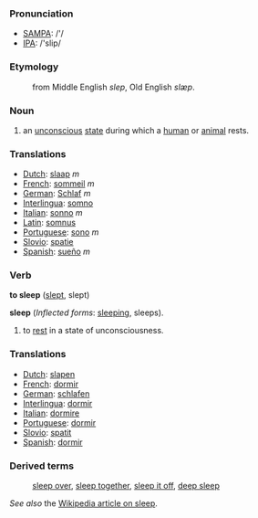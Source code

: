 === Pronunciation ===
*[[w:SAMPA|SAMPA]]: /'/
*[[w:IPA|IPA]]: /'slip/

===Etymology===
:from Middle English ''slep'', Old English ''slæp''.

===Noun===
#an [[unconscious]] [[state]] during which a [[human]] or [[animal]] rests.

=== Translations ===
*[[Dutch]]: [[slaap]] ''m''
*[[French]]: [[sommeil]] ''m''
*[[German]]: [[Schlaf]] ''m''
*[[Interlingua]]: [[somno]]
*[[Italian]]: [[sonno]] ''m''
*[[Latin]]: [[somnus]]
*[[Portuguese]]: [[sono]] ''m''
*[[Slovio]]: [[spatie]]
*[[Spanish]]: [[sueño]] ''m''

=== Verb ===

'''to sleep''' ([[slept]], slept)

'''sleep''' (''Inflected forms'': [[sleeping]], sleeps).

# to [[rest]] in a state of unconsciousness.

=== Translations ===
*[[Dutch]]: [[slapen]]
*[[French]]: [[dormir]]
*[[German]]: [[schlafen]]
*[[Interlingua]]: [[dormir]]
*[[Italian]]: [[dormire]]
*[[Portuguese]]: [[dormir]]
*[[Slovio]]: [[spatit]]
*[[Spanish]]: [[dormir]]

===Derived terms===
:[[sleep over]], [[sleep together]], [[sleep it off]], [[deep sleep]]

''See also'' the [[en:sleep|Wikipedia article on sleep]].